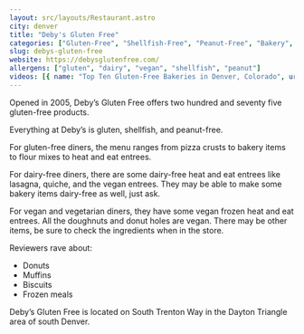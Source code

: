 ```yaml
---
layout: src/layouts/Restaurant.astro
city: denver
title: "Deby's Gluten Free"
categories: ["Gluten-Free", "Shellfish-Free", "Peanut-Free", "Bakery", "Vegan"]
slug: debys-gluten-free
website: https://debysglutenfree.com/
allergens: ["gluten", "dairy", "vegan", "shellfish", "peanut"]
videos: [{ name: "Top Ten Gluten-Free Bakeries in Denver, Colorado", url: "https://www.youtube.com/watch?v=5puLRbNpSUc" }]
---
```


Opened in 2005, Deby’s Gluten Free offers two hundred and seventy five gluten-free products. 

Everything at Deby’s is gluten, shellfish, and peanut-free.

For gluten-free diners, the menu ranges from pizza crusts to bakery items to flour mixes to heat and eat entrees.

For dairy-free diners, there are some dairy-free heat and eat entrees like lasagna, quiche, and the vegan entrees. They may be able to make some bakery items dairy-free as well, just ask.

For vegan and vegetarian diners, they have some vegan frozen heat and eat entrees. All the doughnuts and donut holes are vegan. There may be other items, be sure to check the ingredients when in the store.

Reviewers rave about:
* Donuts
* Muffins
* Biscuits
* Frozen meals

Deby’s Gluten Free is located on South Trenton Way in the Dayton Triangle area of south Denver.
